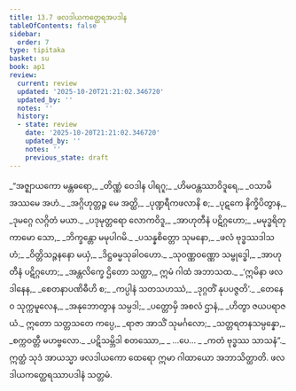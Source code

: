 ```yaml
---
title: 13.7 ဖလဒါယကတ္ထေရအပဒါန
tableOfContents: false
sidebar:
  order: 7
type: tipitaka
basket: su
book: ap1
review:
  current: review
  updated: '2025-10-20T21:21:02.346720'
  updated_by: ''
  notes: ''
  history:
  - state: review
    date: '2025-10-20T21:21:02.346720'
    updated_by: ''
    notes: ''
    previous_state: draft
---
```



<DynamicBreadcrumb />


<ReviewStatus review={frontmatter.review} showDetails={true} />

<HypothesisAnnotation frontmatter={frontmatter} />

<Division number="75" book="ap1" e="ch" v="20" p="176">

<Paragraph number="2140" type="verses" book="ap1">
_“အဇ္ဈာယကော မန္တဓရော,_  
_တိဏ္ဏံ ဝေဒါန ပါရဂူ;_  
_ဟိမဝန္တဿာဝိဒူရေ,_  
_ဝသာမိ အဿမေ အဟံ._  

</Paragraph>

</Division>
<Division number="76" book="ap1" e="ch" v="20" p="176">

<Paragraph number="2141" type="verses" book="ap1">
_အဂ္ဂိဟုတ္တဉ္စ မေ အတ္ထိ,_  
_ပုဏ္ဍရီကဖလာနိ စ;_  
_ပုဋကေ နိက္ခိပိတွာန,_  
_ဒုမဂ္ဂေ လဂ္ဂိတံ မယာ._  

</Paragraph>

</Division>
<Division number="77" book="ap1" e="ch" v="20" p="177">

<Paragraph number="2142" type="verses" book="ap1">
_ပဒုမုတ္တရော လောကဝိဒူ,_  
_အာဟုတီနံ ပဋိဂ္ဂဟော;_  
_မမုဒ္ဓရိတုကာမော သော,_  
_ဘိက္ခန္တော မမုပါဂမိ._  

</Paragraph>

</Division>
<Division number="78" book="ap1" e="ch" v="20" p="177">

<Paragraph number="2143" type="verses" book="ap1">
_ပသန္နစိတ္တော သုမနော,_  
_ဖလံ ဗုဒ္ဓဿဒါသဟံ;_  
_ဝိတ္တိသဉ္ဇနနော မယှံ,_  
_ဒိဋ္ဌဓမ္မသုခါဝဟော._  

</Paragraph>

</Division>
<Division number="79" book="ap1" e="ch" v="20" p="177">

<Paragraph number="2144" type="verses" book="ap1">
_သုဝဏ္ဏဝဏ္ဏော သမ္ဗုဒ္ဓေါ,_  
_အာဟုတီနံ ပဋိဂ္ဂဟော;_  
_အန္တလိက္ခေ ဌိတော သတ္ထာ,_  
ဣမံ ဂါထံ အဘာသထ._  

</Paragraph>

</Division>
<Division number="80" book="ap1" e="ch" v="20" p="177">

<Paragraph number="2145" type="verses" book="ap1">
_‘ဣမိနာ ဖလဒါနေန,_  
_စေတနာပဏိဓီဟိ စ;_  
_ကပ္ပါနံ သတသဟဿံ,_  
_ဒုဂ္ဂတိံ နုပပဇ္ဇတိ’._  

</Paragraph>

</Division>
<Division number="81" book="ap1" e="ch" v="20" p="177">

<Paragraph number="2146" type="verses" book="ap1">
_တေနေဝ သုက္ကမူလေန,_  
_အနုဘောတွာန သမ္ပဒါ;_  
_ပတ္တောမှိ အစလံ ဌာနံ,_  
_ဟိတွာ ဇယပရာဇယံ._  

</Paragraph>

</Division>
<Division number="82" book="ap1" e="ch" v="20" p="177">

<Paragraph number="2147" type="verses" book="ap1">
ဣတော သတ္တသတေ ကပ္ပေ,_  
_ရာဇာ အာသိံ သုမင်္ဂလော;_  
_သတ္တရတနသမ္ပန္နော,_  
_စက္ကဝတ္တီ မဟဗ္ဗလော._  

</Paragraph>

</Division>
<Division number="83" book="ap1" e="ch" v="20" p="177">

<Paragraph number="2148" type="verses" book="ap1">
_ပဋိသမ္ဘိဒါ စတဿော,_  
_ …ပေ… _  
_ကတံ ဗုဒ္ဓဿ သာသနံ”._  

</Paragraph>

<Paragraph number="2149" book="ap1">
ဣတ္ထံ သုဒံ အာယသ္မာ ဖလဒါယကော ထေရော ဣမာ ဂါထာယော အဘာသိတ္ထာတိ.

</Paragraph>
</Division>

<Paragraph number="2150" type="center" book="ap1">
ဖလဒါယကတ္ထေရဿာပဒါနံ သတ္တမံ.
</Paragraph>